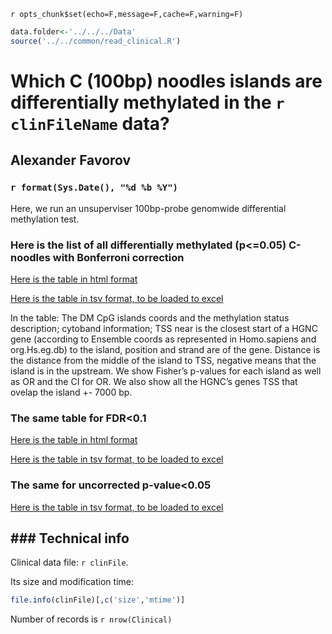 `r opts_chunk$set(echo=F,message=F,cache=F,warning=F)`
<!-- cache is off, we save all the neccessary things in Rda -->

```r
data.folder<-'../../../Data'
source('../../common/read_clinical.R')
```

Which C (100bp) noodles islands are differentially methylated in the `r clinFileName` data?
========================================================

Alexander Favorov  
-----------------------------------------------

### `r format(Sys.Date(), "%d %b %Y")` 

Here, we run an unsuperviser 100bp-probe genomwide differential methylation test.

### Here is the list of all differentially methylated (p<=0.05) C-noodles with Bonferroni correction


<a href=./noodles.C.annotation.bonf.html>Here is the table in html format</a>

<a download href=https://raw.githubusercontent.com/favorov/MethSeqCalifano/master/genomewidenoodles/C/noodles.C.annotation.bonf.tsv>Here is the table in tsv format, to be loaded to excel</a>

In the table: 
The DM CpG islands coords and the methylation status description; cytoband information; TSS near is the closest start of a HGNC gene (according to Ensemble coords as represented in Homo.sapiens and org.Hs.eg.db) to the island, position and strand are of the gene. Distance is the distance from the middle of the island to TSS, negative means that the island is in the upstream.
We show Fisher's p-values for each island as well as OR and the CI for OR.
We also show all the HGNC's genes TSS that ovelap the island +- 7000 bp.

### The same table for FDR<0.1

<a href=./noodles.C.annotation.fdr.html>Here is the table in html format</a>

<a download href=https://raw.githubusercontent.com/favorov/MethSeqCalifano/master/genomewidenoodles/C/noodles.C.annotation.fdr.tsv>Here is the table in tsv format, to be loaded to excel</a>

### The same for uncorrected p-value<0.05

<a download href=https://raw.githubusercontent.com/favorov/MethSeqCalifano/master/genomewidenoodles/C/noodles.C.annotation.uncorr.tsv>Here is the table in tsv format, to be loaded to excel</a>

### Technical info
-------------------------------
Clinical data file: `r clinFile`.

Its size and modification time: 
```r
file.info(clinFile)[,c('size','mtime')] 
```
Number of records is `r nrow(Clinical)`


